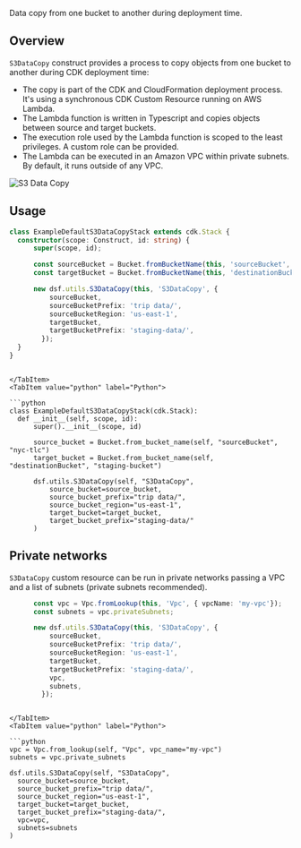 [//]: # (This file is generated, do not modify directly, update the README.md in framework/src/utils)

Data copy from one bucket to another during deployment time.

## Overview

`S3DataCopy` construct provides a process to copy objects from one bucket to another during CDK deployment time:
- The copy is part of the CDK and CloudFormation deployment process. It's using a synchronous CDK Custom Resource running on AWS Lambda.
- The Lambda function is written in Typescript and copies objects between source and target buckets.
- The execution role used by the Lambda function is scoped to the least privileges. A custom role can be provided.
- The Lambda can be executed in an Amazon VPC within private subnets. By default, it runs outside of any VPC.

![S3 Data Copy](../../../../static/img/s3-data-copy.png)

## Usage

<Tabs>
  <TabItem value="typescript" label="TypeScript" default>

  ```typescript
class ExampleDefaultS3DataCopyStack extends cdk.Stack {
    constructor(scope: Construct, id: string) {
        super(scope, id);

        const sourceBucket = Bucket.fromBucketName(this, 'sourceBucket', 'nyc-tlc');
        const targetBucket = Bucket.fromBucketName(this, 'destinationBucket', 'staging-bucket');

        new dsf.utils.S3DataCopy(this, 'S3DataCopy', {
            sourceBucket,
            sourceBucketPrefix: 'trip data/',
            sourceBucketRegion: 'us-east-1',
            targetBucket,
            targetBucketPrefix: 'staging-data/',
          });
    }
}
  ```
  
  ```mdx-code-block
  
  </TabItem>
  <TabItem value="python" label="Python">

  ```python
class ExampleDefaultS3DataCopyStack(cdk.Stack):
    def __init__(self, scope, id):
        super().__init__(scope, id)

        source_bucket = Bucket.from_bucket_name(self, "sourceBucket", "nyc-tlc")
        target_bucket = Bucket.from_bucket_name(self, "destinationBucket", "staging-bucket")

        dsf.utils.S3DataCopy(self, "S3DataCopy",
            source_bucket=source_bucket,
            source_bucket_prefix="trip data/",
            source_bucket_region="us-east-1",
            target_bucket=target_bucket,
            target_bucket_prefix="staging-data/"
        )
  ```

  </TabItem>
</Tabs>

## Private networks

`S3DataCopy` custom resource can be run in private networks passing a VPC and a list of subnets (private subnets recommended).

<Tabs>
  <TabItem value="typescript" label="TypeScript" default>

  ```typescript
        const vpc = Vpc.fromLookup(this, 'Vpc', { vpcName: 'my-vpc'});
        const subnets = vpc.privateSubnets;

        new dsf.utils.S3DataCopy(this, 'S3DataCopy', {
            sourceBucket,
            sourceBucketPrefix: 'trip data/',
            sourceBucketRegion: 'us-east-1',
            targetBucket,
            targetBucketPrefix: 'staging-data/',
            vpc,
            subnets,
          });
  ```
  
  ```mdx-code-block
  
  </TabItem>
  <TabItem value="python" label="Python">

  ```python
vpc = Vpc.from_lookup(self, "Vpc", vpc_name="my-vpc")
subnets = vpc.private_subnets

dsf.utils.S3DataCopy(self, "S3DataCopy",
    source_bucket=source_bucket,
    source_bucket_prefix="trip data/",
    source_bucket_region="us-east-1",
    target_bucket=target_bucket,
    target_bucket_prefix="staging-data/",
    vpc=vpc,
    subnets=subnets
)
  ```

  </TabItem>
</Tabs>

